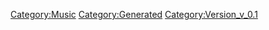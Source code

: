 {{Music
 |Name=Merry Christmas without You
 |ID=120
 |Cov=121
 |Cd=17
 |Nam=115
 |Div=115
 |Ma=3
 |SerieId=2
 |SerieLogoId=2
 |WavId=121
 |VariationId=0
 |Dsc=115
 |Strt=10
 |ValkyrieBattle=1
 |ValkyrieIntro=1
 |ValkyrieIntroSky=1
 |DivaSolo=1
 |DivaMulti=1
 |Exp=3
 |OfficialName=Merry Christmas without You
 |VocalName=frontier stars
 |Description=作品：マクロスF<br /><br />歌手：frontier stars<br /><br />作詞：山田稔明<br />作曲：菅野よう子
 |StoryTitle=
 |StoryDesc=
 |BuyURL=https://recochoku.jp/song/S20370428/single?ds=34093409
 |BannerId=3
 |AnmStoreURL=https://anime.dmkt-sp.jp/animestore/ci_pc?workId=20494
}}
[[Category:Music]]
[[Category:Generated]]
[[Category:Version_v_0.1]]
